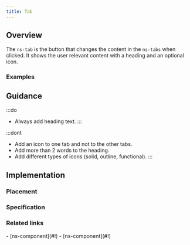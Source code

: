 ```yaml
---
title: Tab
---
```




## Overview

<CompDetails name={componentName} />

The `ns-tab` is the button that changes the content in the `ns-tabs` when clicked. It shows the user relevant content with a heading and an optional icon.

### Examples

<ExampleViewer type="standard" />

## Guidance

:::do
- Always add heading text.
:::

:::dont
- Add an icon to one tab and not to the other tabs.
- Add more than 2 words to the heading.
- Add different types of icons (solid, outline, functional).
:::

## Implementation

### Placement

<Placement name={componentName} />

### Specification

<Specification name={componentName} />

### Related links

<RelatedLinks name={componentName}>
- [ns-component](#!)
- [ns-component](#!)
</RelatedLinks>


